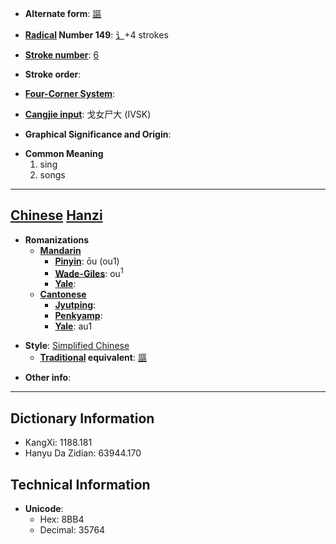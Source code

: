 * '''Alternate form''': [[謳]]

* '''[[Wiktionary:Chinese radical index| Radical]] Number 149''': [[Wiktionary:Chinese radical index 讠|讠]]+4 strokes

* '''[[Wiktionary:Chinese total strokes index|Stroke number]]''': [[Wiktionary:Chinese total strokes index 6|6]]

* '''Stroke order''': 

* '''[[Wiktionary:Chinese four corner index|Four-Corner System]]''': 

* '''[[Wiktionary:Chinese Cangjie index|Cangjie input]]''': 戈女尸大 (IVSK)

* '''Graphical Significance and Origin''': 

* '''Common Meaning'''
*#sing
*# songs


----

== [[Chinese]] [[Hanzi]] ==

* '''Romanizations'''
** '''[[Mandarin]]'''
*** '''[[Pinyin]]''': ōu (ou1)
*** '''[[Wade-Giles]]''': ou<sup>1</sup>
*** '''[[Yale]]''': 
** '''[[Cantonese]]'''
*** '''[[Jyutping]]''':
*** '''[[Penkyamp]]''': 
*** '''[[Yale]]''': au1

* '''Style''': [[Simplified Chinese]] 
** '''[[Traditional Chinese|Traditional]] equivalent''': [[謳]]

* '''Other info''': 

----

== Dictionary Information ==

* KangXi: 1188.181
* Hanyu Da Zidian: 63944.170

== Technical Information ==

* '''Unicode''':
** Hex: 8BB4
** Decimal: 35764